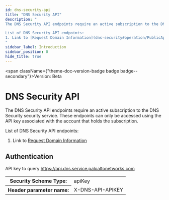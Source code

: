 ```yaml
---
id: dns-security-api
title: "DNS Security API"
description: "
The DNS Security API endpoints require an active subscription to the DNS Security security service. These endpoints can only be accessed using the API key associated with the account that holds the subscription.

List of DNS Security API endpoints:
1. Link to [Request Domain Information](dns-security#operation/PublicApi_V1DomainInfo)
"
sidebar_label: Introduction
sidebar_position: 0
hide_title: true
---
```



<span className={"theme-doc-version-badge badge badge--secondary"}>Version: Beta</span>

# DNS Security API




The DNS Security API endpoints require an active subscription to the DNS Security security service. These endpoints can only be accessed using the API key associated with the account that holds the subscription.

List of DNS Security API endpoints:
1. Link to [Request Domain Information](dns-security#operation/PublicApi_V1DomainInfo)


<div style={{"marginBottom":"2rem"}}><h2 id={"authentication"} style={{"marginBottom":"1rem"}}>Authentication</h2><Tabs><TabItem label={"API Key"} value={"X-DNS-API-APIKEY"}>

API key to query https://api.dns.service.paloaltonetworks.com

<div><table><tbody><tr><th>Security Scheme Type:</th><td>apiKey</td></tr><tr><th>Header parameter name:</th><td>X-DNS-API-APIKEY</td></tr></tbody></table></div></TabItem></Tabs></div>
      